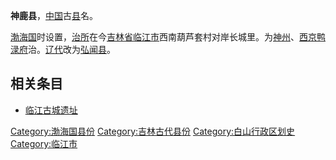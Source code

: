 '''神鹿县'''，[[中国|中国]]古[[县|县]]名。

[[渤海国|渤海国]]时设置，[[治所|治所]]在今[[吉林省|吉林省]][[临江市|临江市]]西南葫芦套村对岸长城里。为[[神州_(渤海国)|神州]]、[[西京鸭渌府|西京鸭渌府]]治。[[辽代|辽代]]改为[[弘闻县|弘闻县]]。 

== 相关条目 ==
*[[临江古城遗址|临江古城遗址]]

{{渤海国行政区划小作品}}
{{DEFAULTSORT:S}}
[[Category:渤海国县份|Category:渤海国县份]]
[[Category:吉林古代县份|Category:吉林古代县份]]
[[Category:白山行政区划史|Category:白山行政区划史]]
[[Category:临江市|Category:临江市]]